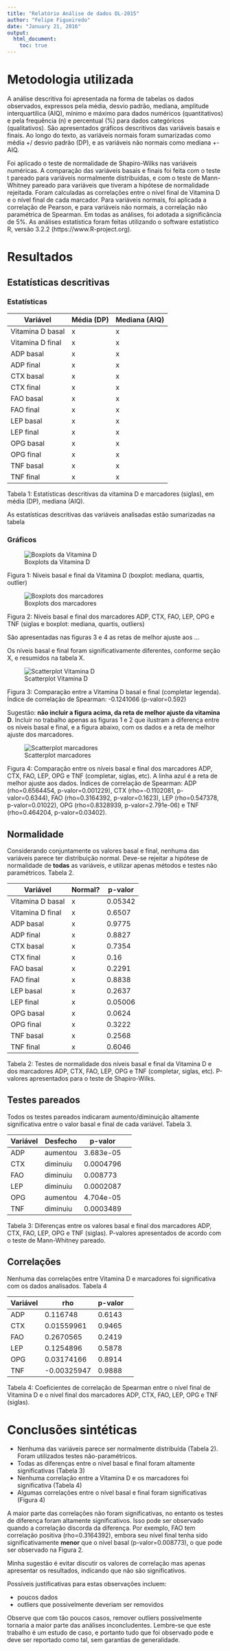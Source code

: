 ```yaml
---
title: "Relatório Análise de dados DL-2015"
author: "Felipe Figueiredo"
date: "January 21, 2016"
output: 
  html_document:
    toc: true
---
```

# Metodologia utilizada

A análise descritiva foi apresentada na forma de tabelas os dados observados, expressos pela média, desvio padrão, mediana, amplitude interquartílica (AIQ), mínimo e máximo para dados numéricos (quantitativos) e pela frequência (n) e percentual (%) para dados categóricos (qualitativos). São apresentados gráficos descritivos das variáveis basais e finais. Ao longo do texto, as variáveis normais foram sumarizadas como média +/ desvio padrão (DP), e as variáveis não normais como mediana +- AIQ.

Foi aplicado o teste de normalidade de Shapiro-Wilks nas variáveis numéricas. A comparação das variáveis basais e finais foi feita com o teste t pareado para variáveis normalmente distribuídas, e com o teste de Mann-Whitney pareado para variáveis que tiveram a hipótese de normalidade rejeitada. Foram calculadas as correlações entre o nível final de Vitamina D e o nível final de cada marcador. Para variáveis normais, foi aplicada a correlação de Pearson, e para variáveis não normais, a correlação não paramétrica de Spearman. Em todas as análises, foi adotada a  significância de 5%. As análises estatística foram feitas utilizando o software estatístico R, versão 3.2.2 (https://www.R-project.org).

# Resultados

## Estatísticas descritivas

### Estatísticas

Variável | Média (DP) | Mediana (AIQ)
---| --- | ---
Vitamina D basal | x | x
Vitamina D final | x | x
ADP basal | x | x
ADP final | x | x
CTX basal | x | x
CTX final | x | x
FAO basal | x | x
FAO final | x | x
LEP basal | x | x
LEP final | x | x
OPG basal | x | x
OPG final | x | x
TNF basal | x | x
TNF final | x | x

Tabela 1: Estatísticas descritivas da vitamina D e marcadores (siglas), em média (DP), mediana (AIQ).

As estatísticas descritivas das variáveis analisadas estão sumarizadas na tabela

### Gráficos

![Boxplots da Vitamina D](../figuras/boxplots-vitaminad.png)

Figura 1: Níveis basal e final da Vitamina D (boxplot: mediana, quartis, outlier)

![Boxplots dos marcadores](../figuras/boxplots-marcadores.png)

Figura 2: Níveis basal e final dos marcadores ADP, CTX, FAO, LEP, OPG e TNF (siglas e boxplot: mediana, quartis, outliers)

São apresentadas nas figuras 3 e 4 as retas de melhor ajuste aos ...

Os níveis basal e final foram significativamente diferentes, conforme seção X, e resumidos na tabela X.

![Scatterplot Vitamina D](../figuras/scatterplots-vitaminad.png)

Figura 3: Comparação entre a Vitamina D basal e final (completar legenda). Índice de correlação de Spearman: -0.1241066 (p-valor=0.592)

Sugestão: **não incluir a figura acima, da reta de melhor ajuste da vitamina D**. Incluir no trabalho apenas as figuras 1 e 2 que ilustram a diferença entre os níveis basal e final, e a figura abaixo, com os dados e a reta de melhor ajuste dos marcadores.

![Scatterplot marcadores](../figuras/scatterplots-marcadores.png)

Figura 4: Comparação entre os níveis basal e final dos marcadores ADP, CTX, FAO, LEP, OPG e TNF (completar, siglas, etc). A linha azul é a reta de melhor ajuste aos dados. Índices de correlação de Spearman: ADP (rho=0.6564454, p-valor=0.001229), CTX (rho=-0.1102081, p-valor=0.6344), FAO (rho=0.3164392, p-valor=0.1623), LEP (rho=0.547378, p-valor=0.01022), OPG (rho=0.8328939, p-valor=2.791e-06) e TNF (rho=0.464204, p-valor=0.03402).

## Normalidade

Considerando conjuntamente os valores basal e final, nenhuma das variáveis parece ter distribuição normal. Deve-se rejeitar a hipótese de normalidade de **todas** as variáveis, e utilizar apenas métodos e testes não paramétricos. Tabela 2.

Variável | Normal? | p-valor
---| --- | ---
Vitamina D basal | x | 0.05342
Vitamina D final | x | 0.6507
ADP basal | x | 0.9775
ADP final | x | 0.8827
CTX basal | x | 0.7354
CTX final | x | 0.16
FAO basal | x | 0.2291
FAO final | x | 0.8838
LEP basal | x | 0.2637
LEP final | x | 0.05006
OPG basal | x | 0.0624
OPG final | x | 0.3222
TNF basal | x | 0.2568
TNF final | x | 0.6046

Tabela 2: Testes de normalidade dos níveis basal e final da Vitamina D e dos marcadores ADP, CTX, FAO, LEP, OPG e TNF (completar, siglas, etc). P-valores apresentados para o teste de Shapiro-Wilks.

## Testes pareados

Todos os testes pareados indicaram aumento/diminuição altamente significativa entre o valor basal e final de cada variável. Tabela 3.

Variável | Desfecho | p-valor
--- | --- | --- | ---
ADP | aumentou | 3.683e-05
CTX | diminuiu | 0.0004796
FAO | diminuiu | 0.008773
LEP | diminuiu | 0.0002087
OPG | aumentou | 4.704e-05
TNF | diminuiu | 0.0003489

Tabela 3: Diferenças entre os valores basal e final dos marcadores ADP, CTX, FAO, LEP, OPG e TNF (siglas). P-valores apresentados de acordo com o teste de Mann-Whitney pareado.

## Correlações

Nenhuma das correlações entre Vitamina D e marcadores foi significativa com os dados analisados. Tabela 4

Variável | rho | p-valor
--- | --- | --- | ---
ADP | 0.116748 | 0.6143
CTX | 0.01559961 | 0.9465
FAO | 0.2670565 | 0.2419
LEP | 0.1254896 | 0.5878
OPG | 0.03174166 | 0.8914
TNF | -0.00325947 | 0.9888

Tabela 4: Coeficientes de correlação de Spearman entre o nível final de Vitamina D e o nível final dos marcadores ADP, CTX, FAO, LEP, OPG e TNF (siglas).

# Conclusões sintéticas

- Nenhuma das variáveis parece ser normalmente distribuída (Tabela 2). Foram utilizados testes não-paramétricos.
- Todas as diferenças entre o nível basal e final foram altamente significativas (Tabela 3)
- Nenhuma correlação entre a Vitamina D e os marcadores foi significativa (Tabela 4)
- Algumas correlações entre o nível basal e final foram significativas (Figura 4)

A maior parte das correlações não foram significativas, no entanto os testes de diferença foram altamente significativos. Isso pode ser observado quando a correlação discorda da diferença. Por exemplo, FAO tem correlação positiva (rho=0.3164392), embora seu nível final tenha sido significativamente **menor** que o nível basal (p-valor=0.008773), o que pode ser observado na Figura 2.

Minha sugestão é evitar discutir os valores de correlação mas apenas apresentar os resultados, indicando que não são significativos.

Possíveis justificativas para estas observações incluem:

- poucos dados
- outliers que possivelmente deveriam ser removidos

Observe que com tão poucos casos, remover outliers possivelmente tornaria a maior parte das análises inconcludentes. Lembre-se que este trabalho é um estudo de caso, e portanto tudo que foi observado pode e deve ser reportado como tal, sem garantias de generalidade.
